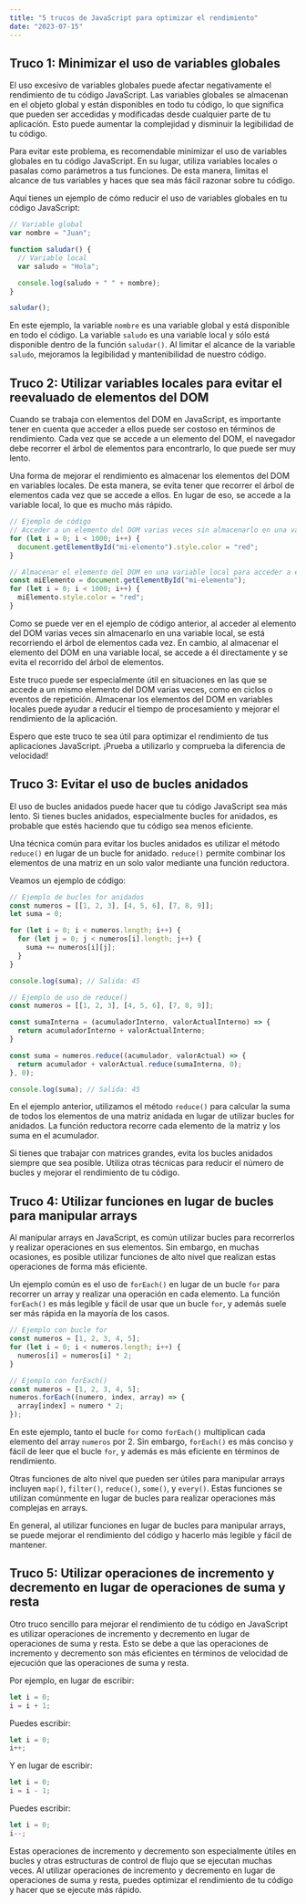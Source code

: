 ```yaml
---
title: "5 trucos de JavaScript para optimizar el rendimiento"
date: "2023-07-15"
---
```


## Truco 1: Minimizar el uso de variables globales

El uso excesivo de variables globales puede afectar negativamente el rendimiento de tu código JavaScript. Las variables globales se almacenan en el objeto global y están disponibles en todo tu código, lo que significa que pueden ser accedidas y modificadas desde cualquier parte de tu aplicación. Esto puede aumentar la complejidad y disminuir la legibilidad de tu código.

Para evitar este problema, es recomendable minimizar el uso de variables globales en tu código JavaScript. En su lugar, utiliza variables locales o pasalas como parámetros a tus funciones. De esta manera, limitas el alcance de tus variables y haces que sea más fácil razonar sobre tu código.

Aquí tienes un ejemplo de cómo reducir el uso de variables globales en tu código JavaScript:

```javascript
// Variable global
var nombre = "Juan";

function saludar() {
  // Variable local
  var saludo = "Hola";

  console.log(saludo + " " + nombre);
}

saludar();
```

En este ejemplo, la variable `nombre` es una variable global y está disponible en todo el código. La variable `saludo` es una variable local y sólo está disponible dentro de la función `saludar()`. Al limitar el alcance de la variable `saludo`, mejoramos la legibilidad y mantenibilidad de nuestro código.

## Truco 2: Utilizar variables locales para evitar el reevaluado de elementos del DOM

Cuando se trabaja con elementos del DOM en JavaScript, es importante tener en cuenta que acceder a ellos puede ser costoso en términos de rendimiento. Cada vez que se accede a un elemento del DOM, el navegador debe recorrer el árbol de elementos para encontrarlo, lo que puede ser muy lento.

Una forma de mejorar el rendimiento es almacenar los elementos del DOM en variables locales. De esta manera, se evita tener que recorrer el árbol de elementos cada vez que se accede a ellos. En lugar de eso, se accede a la variable local, lo que es mucho más rápido.

```javascript
// Ejemplo de código
// Acceder a un elemento del DOM varias veces sin almacenarlo en una variable local
for (let i = 0; i < 1000; i++) {
  document.getElementById("mi-elemento").style.color = "red";
}

// Almacenar el elemento del DOM en una variable local para acceder a él más rápido
const miElemento = document.getElementById("mi-elemento");
for (let i = 0; i < 1000; i++) {
  miElemento.style.color = "red";
}
```

Como se puede ver en el ejemplo de código anterior, al acceder al elemento del DOM varias veces sin almacenarlo en una variable local, se está recorriendo el árbol de elementos cada vez. En cambio, al almacenar el elemento del DOM en una variable local, se accede a él directamente y se evita el recorrido del árbol de elementos.

Este truco puede ser especialmente útil en situaciones en las que se accede a un mismo elemento del DOM varias veces, como en ciclos o eventos de repetición. Almacenar los elementos del DOM en variables locales puede ayudar a reducir el tiempo de procesamiento y mejorar el rendimiento de la aplicación.

Espero que este truco te sea útil para optimizar el rendimiento de tus aplicaciones JavaScript. ¡Prueba a utilizarlo y comprueba la diferencia de velocidad!

## Truco 3: Evitar el uso de bucles anidados

El uso de bucles anidados puede hacer que tu código JavaScript sea más lento. Si tienes bucles anidados, especialmente bucles for anidados, es probable que estés haciendo que tu código sea menos eficiente.

Una técnica común para evitar los bucles anidados es utilizar el método `reduce()` en lugar de un bucle for anidado. `reduce()` permite combinar los elementos de una matriz en un solo valor mediante una función reductora.

Veamos un ejemplo de código:

```javascript
// Ejemplo de bucles for anidados
const numeros = [[1, 2, 3], [4, 5, 6], [7, 8, 9]];
let suma = 0;

for (let i = 0; i < numeros.length; i++) {
  for (let j = 0; j < numeros[i].length; j++) {
    suma += numeros[i][j];
  }
}

console.log(suma); // Salida: 45

// Ejemplo de uso de reduce()
const numeros = [[1, 2, 3], [4, 5, 6], [7, 8, 9]];

const sumaInterna = (acumuladorInterno, valorActualInterno) => {
  return acumuladorInterno + valorActualInterno;
}

const suma = numeros.reduce((acumulador, valorActual) => {
  return acumulador + valorActual.reduce(sumaInterna, 0);
}, 0);

console.log(suma); // Salida: 45
```

En el ejemplo anterior, utilizamos el método `reduce()` para calcular la suma de todos los elementos de una matriz anidada en lugar de utilizar bucles for anidados. La función reductora recorre cada elemento de la matriz y los suma en el acumulador.

Si tienes que trabajar con matrices grandes, evita los bucles anidados siempre que sea posible. Utiliza otras técnicas para reducir el número de bucles y mejorar el rendimiento de tu código.

## Truco 4: Utilizar funciones en lugar de bucles para manipular arrays

Al manipular arrays en JavaScript, es común utilizar bucles para recorrerlos y realizar operaciones en sus elementos. Sin embargo, en muchas ocasiones, es posible utilizar funciones de alto nivel que realizan estas operaciones de forma más eficiente.

Un ejemplo común es el uso de `forEach()` en lugar de un bucle `for` para recorrer un array y realizar una operación en cada elemento. La función `forEach()` es más legible y fácil de usar que un bucle `for`, y además suele ser más rápida en la mayoría de los casos.

```js
// Ejemplo con bucle for
const numeros = [1, 2, 3, 4, 5];
for (let i = 0; i < numeros.length; i++) {
  numeros[i] = numeros[i] * 2;
}

// Ejemplo con forEach()
const numeros = [1, 2, 3, 4, 5];
numeros.forEach((numero, index, array) => {
  array[index] = numero * 2;
});
```

En este ejemplo, tanto el bucle `for` como `forEach()` multiplican cada elemento del array `numeros` por 2. Sin embargo, `forEach()` es más conciso y fácil de leer que el bucle `for`, y además es más eficiente en términos de rendimiento.

Otras funciones de alto nivel que pueden ser útiles para manipular arrays incluyen `map()`, `filter()`, `reduce()`, `some()`, y `every()`. Estas funciones se utilizan comúnmente en lugar de bucles para realizar operaciones más complejas en arrays.

En general, al utilizar funciones en lugar de bucles para manipular arrays, se puede mejorar el rendimiento del código y hacerlo más legible y fácil de mantener.

## Truco 5: Utilizar operaciones de incremento y decremento en lugar de operaciones de suma y resta

Otro truco sencillo para mejorar el rendimiento de tu código en JavaScript es utilizar operaciones de incremento y decremento en lugar de operaciones de suma y resta. Esto se debe a que las operaciones de incremento y decremento son más eficientes en términos de velocidad de ejecución que las operaciones de suma y resta.

Por ejemplo, en lugar de escribir:

```javascript
let i = 0;
i = i + 1;
```

Puedes escribir:

```javascript
let i = 0;
i++;
```

Y en lugar de escribir:

```javascript
let i = 0;
i = i - 1;
```

Puedes escribir:

```javascript
let i = 0;
i--;
```

Estas operaciones de incremento y decremento son especialmente útiles en bucles y otras estructuras de control de flujo que se ejecutan muchas veces. Al utilizar operaciones de incremento y decremento en lugar de operaciones de suma y resta, puedes optimizar el rendimiento de tu código y hacer que se ejecute más rápido.